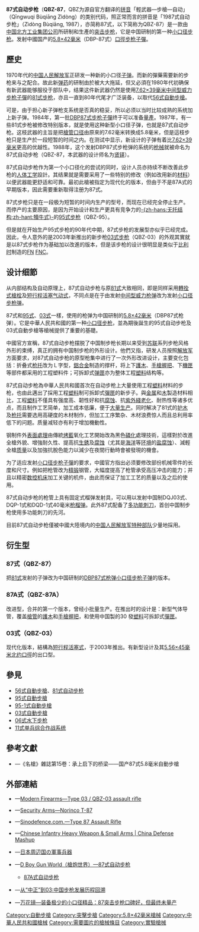 {{noteTA
|G1=軍事
|G2=長度單位
|G3=Firearms
|1=zh:数控机床;zh-hans:数控机床;zh-cn:数控机床;zh-hk:數控機床;zh-tw:電腦數值控制工具機;
}}
{{Infobox Weapon
|name= 87式5.8毫米自动步枪<br />Zidong Buqiang Qing<br />{{Lang|en|QBZ-87}}
|image= 
|image_size= 300px
|caption= 
|origin= {{flagcountry|People's Republic of China}}
|type= [[突击步枪|突击步枪]]
<!-- Type selection -->
|is_ranged= yes
|is_bladed= 
|is_explosive= 
|is_artillery= 
|is_vehicle= 
|is_missile= 
|is_UK= 
<!-- Service history -->
|service= 1987年—
|used_by= [[中国人民解放军|中国人民解放军]]
|wars= 
<!-- Production history -->
|designer= [[中国兵器工业集团|中国北方工业公司]]
|design_date= 1987年
|manufacturer= 中国北方工业公司
|unit_cost= 
|production_date= 1987年—90年代早期
|number= 
|variants= 87A式、[[03式自動步槍|03式]]
<!-- General specifications -->
|spec_label= 
|weight= 空槍：3.95[[千克|千克]]（7.5[[磅|磅]]）
|length= <div class="NavFrame collapsed" style="color: black; background-color: #FFFFFF; margin: 0 auto; padding: 0 10px; text-align: left;"><div class="NavHead" style="background-color: #FFFFFF; margin: 0 auto; padding: 0 10px; font-weight:normal;"></div><div class="NavContent" style="background-color: #FFFFFF; margin: 0 auto; padding: 0 10px;">
* 槍托縮折：730[[毫米|毫米]]（22.8[[英寸|英寸]]）
* 槍托伸展：945毫米（37.6英吋）
</div>
</div>
|part_length= 445毫米（17.52英吋）
|width= 
|height= 
|diameter= 
|crew= 
<!-- Ranged weapon specifications --> 
|cartridge= [[5.8×42mm|5.8×42毫米中國口徑]]（DBP-87式枪弹）
|caliber= 5.8毫米（.228英吋）
|barrels= 1根，標準[[膛線|膛線]]纏距為1：9.45，膛線6條，[[槍口|槍口]]裝有[[消焰器|消焰器]]
|action= <div class="NavFrame collapsed" style="color: black; background-color: #FFFFFF; margin: 0 auto; padding: 0 10px; text-align: left;"><div class="NavHead" style="background-color: #FFFFFF; margin: 0 auto; padding: 0 10px; font-weight:normal;"></div><div class="NavContent" style="background-color: #FFFFFF; margin: 0 auto; padding: 0 10px;">
* [[氣動式_(槍械)#長行程活塞傳動|長行程活塞氣動式]]
* [[轉拴式槍栓|轉拴式槍栓]]
</div>
</div>
|mode= {{Link-en|半自動槍械|Semi-automatic firearm|半自動}}、[[自動火器|全自動]]，可[[擊發調變槍械|擊發調變]]
|rate= <div class="NavFrame collapsed" style="color: black; background-color: #FFFFFF; margin: 0 auto; padding: 0 10px; text-align: left;"><div class="NavHead" style="background-color: #FFFFFF; margin: 0 auto; padding: 0 10px; font-weight:normal;"></div><div class="NavContent" style="background-color: #FFFFFF; margin: 0 auto; padding: 0 10px;">
* 半自動：40发／分钟
* 點射：90—100发／分钟
* 全自動：650—700发／分钟
</div>
</div>
|velocity= 930[[米每秒|米／秒]]（3,051.18[[英尺每秒|英尺／秒]]）
|range= 400[[米_(单位)|公尺]]（437.45[[码|码]]，1,312.34[[英尺|英尺]]）
|max_range= 
|feed= 30發可拆卸式[[彈匣|彈匣]]
|sights= [[機械瞄具|機械瞄具]]：金屬[[照門|照門]]及[[照準器|準星]]（照門可前後調節）<br />[[瞄準基線|瞄準基線]]：317毫米（12.48英吋）
<!-- 火炮規格 -->
|breech= 
|recoil= 
|carriage= 
|elevation= 
|traverse= 
<!-- 刃器規格 --> 
|blade_type= 
|hilt_type= 
|sheath_type= 
|head_type= 
|haft_type= 
<!-- 爆炸物內填炸藥規格 --> 
|filling= 
|filling_weight= 
|detonation= 
|yield= 
<!-- 車輛/飛彈規格 -->
|armour= 
|primary_armament= 
|secondary_arament= 
|engine= 
|engine_power= 
|transmission= 
|payload_capacity= 
|fuel_capacity= 
|pw_ratio= 
|suspension= 
|clearance= 
|vehicle_range= 
|speed= 
|guidance= 
|steering= 
<!-- Missiles only -->
|wingspan= 
|propellant= 
|ceiling= 
|altitude= 
|depth= 
|boost= 
|accuracy= 
|launch_platform= 
|transport= 
}}

'''87式自动步枪'''（'''QBZ-87'''，QBZ为源自官方翻译的[[汉语拼音|拼音]]「輕武器—步槍—自动」（Qīngwuqi Bùqiāng Zìdòng）的类别代码，照正常而言的拼音是「1987式自动步枪」（Zìdòng Bùqiāng, 1987），亦简称87式，以下简称为QBZ-87）是一款由[[中国|中国]][[中国兵器工业集团|北方工业集团公司]]所研制和生產的[[突击步枪|突击步枪]]，它是中国研制的第一种[[小口径步枪|小口径步枪]]。发射中國国产的[[5.8×42mm|5.8×42毫米]]（DBP-87式）[[口徑|口徑]][[步枪|步枪]][[子彈|子彈]]。

== 歷史 ==
1970年代的[[中国人民解放军|中国人民解放军]]正研发一种新的小口径[[子弹|子弹]]。而新的彈藥需要新的步枪来与之配合。故此新[[弹药|弹药]]的研制由於被大大拖延，但又必須在1980年代初确保有新武器能够服役于部队中，结果这件新武器仍然是使用[[7.62×39mm|7.62×39毫米]][[中间型威力枪弹|中间型威力]][[步枪|步枪]][[子彈|子彈]]的[[81式自动步枪|81式步枪]]，亦且一直到80年代尾才广泛装备，以取代[[56式自動步槍|56式自動步槍]]。

可是，由于担心新子弹枪支系统是否真的稳妥，所以必须以当时比较成熟的系统加上新子弹。1984年，第一批[[5.8×42mm|DBP87式步枪子彈]]终于可以准备[[大量生產|量產]]。1987年，有一些81式步枪被修改特别版本，就是使用这种新型小口径子弹，也就是87式自动步枪。这枝武器的主旨是把[[槍管|槍管]][[口径|口径]]由原來的7.62毫米转换成5.8毫米，但是這枝步枪只是生产於一段短暂的时间之内。在测试中显示，新设计的子弹有着比[[7.62×39mm|7.62×39毫米]]更高的优越性。1988年，这个发射DBP87式步枪弹的系统的[[枪械|枪械]]就被命名为87式自动步枪（QBZ-87，本武器的设计师名为[[贤铎|贤铎]]）。

87式自动步枪作为第一个小口径化的尝试的同时，设计人员亦持续不断改善此步枪的[[人因工程学|人体工学]]設計。其结果就是需要采用了一些特别的修改（例如改用新的[[材料|材料]]）以便武器能更舒适和可靠。最初此槍被指定为现代化的版本，但由于不是87A式的早期版本，因此需要重新取得注册为87式。

87式步枪只是在一段极为短暂的时间内生产的型号，而现在已经完全停止生产。而停产的主要原因，是因为开始设计和生产更具有竞争力的[[犢牛式_(槍械)|-{zh-hans:无托结构;zh-hant:犢牛式}-]]的[[95式自動步槍|95式步枪]]（QBZ-95）。

但是就在开始生产95式步枪的90年代中期，87式步枪的发展型亦似乎已经完成。因此，令人意外的是2003年新推出的新步枪[[03式自動步槍|03式步枪]]（QBZ-03）的外观其實就是以87式步枪作为基础加以改進的版本，但是该步枪的设计很明显是类似于[[比利时|比利时]]制造的[[埃斯塔勒国营工厂|FN]] [[FN_FNC突擊步槍|FNC]]。

== 设计细節 ==
从内部结构及自动原理上，87式自动步枪与原[[81式自动步枪|81式]]大致相同，即是同样采用[[轉拴式槍栓|轉拴式槍栓]]及[[氣動式_(槍械)#短行程活塞傳動|短行程活塞气动式]]，不同点是在于由发射[[中间型威力枪弹|中间型威力枪弹]]改为发射[[小口径步枪|小口径步枪弹]]。

87式和[[95式自動步槍|95式]]、[[03式自動步槍|03式]]一樣，使用的枪弹为中国研制的[[5.8×42mm|5.8×42毫米]]（DBP87式枪弹）。它是中華人民共和國的第一种[[小口径步枪|小口径步枪]]，並為期後誕生的95式自动步枪及03式自動步槍等槍械提供了重要的基礎。

中國官方宣稱，87式自动步枪摆脱了中国制步枪长期以来受到[[苏联|苏联]]系列步枪风格外形的束缚，真正的拥有中国制步枪的外形设计。他們又指，研发人员按照[[中国人民解放军|解放军]]方面要求，对87式自动步枪的原型枪集中进行了一次外形改进设计，主要变化包括：折叠式[[枪托|枪托]]改为Ｌ字型，[[鋁合金|鋁合金]]制造的撑杆，将上下[[護木|護木]]、[[手槍握把|手槍握把]]、下[[機匣|機匣]]等部件都采用的工程塑料件；可拆卸式[[弹匣|弹匣]]亦为整体工程[[塑料|塑料]]结构等。

87式自动步枪為中華人民共和國首次在自动步枪上大量使用工程[[塑料|塑料]]材料的步枪，也由此邁出了採用工程[[塑料|塑料]]制可拆卸式[[彈匣|彈匣]]的新步子。與[[金属|金属]]和[[木材|木]]製造材料相比，工程[[塑料|塑料]]不僅具有强度高、韌性好和抗[[腐蚀|腐蚀]]、抗[[紫外綫|紫外綫]][[老化|老化]]、耐热性等诸多优点，而且制作工艺简单，加工成本低廉，便于[[生產線|大量生产]]。同时解决了81式的[[护木|护木]]及[[枪托|枪托]]需要选用高硬度的木材制作，但加工工序繁杂、木材浪费惊人而且总利用率低下的问题。质量减轻亦有利于增加機動性。

钢制件外[[表面處理|表面處理]]由傳統[[烤藍|烤藍]]氧化工艺開始改為黑色[[磷酸鹽|磷化]]處理技術，這樣對於改進全槍外貌、增強耐久性、提高抗[[生銹|生銹]]及[[腐蚀|腐蚀]]（尤其是[[海洋|海洋]]等[[环境|环境]]的[[盐|盐腐蚀]]）、減輕全槍[[质量|质量]]以及加強抗脫色能力以減少在夜間行動時會被發現的機會。

为了适应发射[[小口径步枪|小口径]][[步枪|步枪]][[子彈|子彈]]的要求，中國官方指出必须要修改部份机械零件的长度和尺寸。例如把枪管改为[[精锻|精锻]]钢管，大幅度提高了枪管承受高压冲击的能力；并且以精密[[数控机床|数控机床]]加工关键的机件，由此而保证了加工工艺的质量以及之后的使用。

87式自动步枪的枪管上具有固定式榴弹发射具，可以用以发射中国制DQJ03式、DQP-1式和DQD-1式40毫米[[步枪用榴弹|枪榴弹]]。此外87式配备了[[87式刺刀|多功能]][[刺刀|刺刀]]，首创中国制步枪使用多功能刺刀的先河。

目前87式自动步枪僅被中國大陸境内的[[中国人民解放军|中国人民解放军特种部队]]少量地採用。

== 衍生型 ==
=== 87式（QBZ-87） ===
把[[81式自動步槍|81式]]发射的子弹改为中国研制的[[5.8×42mm|DBP87式枪弹]][[小口径步枪#小口径步枪弹|小口径步枪子弹]]的版本。

=== 87A式（QBZ-87A） ===
改进型，合并的第一个版本，曾经小批量生产。在推出时的设计是：新型气体导管，覆盖[[槍管|槍管]]的[[護木|護木]]和[[手槍握把|手槍握把]]，和使用中国製的30 發[[塑料|塑料]]可拆卸式[[彈匣|彈匣]]。

=== 03式（QBZ-03） ===
{{main|03式自動步槍}}
现代化版本，結構為[[氣動式_(槍械)|短行程活塞式]]，于2003年推出。有新型设计及其[[5.56×45mm_NATO|5.56×45毫米]][[北大西洋公约组织|北约]][[口徑|口徑]]的出口型。

== 參見 ==
* [[56式自動步槍|56式自動步槍]]、[[81式自动步枪|81式自动步枪]]
* [[95式自動步槍|95式自動步槍]]
* [[95-1式自動步槍|95-1式自動步槍]]
* [[03式自動步槍|03式自動步槍]]
* [[06式水下步枪|06式水下步枪]]
* [[11式单兵综合作战系统|11式单兵综合作战系统]]

== 參考文獻 ==
* {{zh-hans icon}}—《名槍》雜誌第15卷：承上启下的桥梁——国产87式5.8毫米自動步槍

== 外部連結 ==
* {{en icon}}—[http://world.guns.ru/assault/ch/type-03--qbz-03-e.html Modern Firearms—Type 03 / QBZ-03 assault rifle]{{Wayback|url=http://world.guns.ru/assault/ch/type-03--qbz-03-e.html |date=20101210062118 }}
* {{en icon}}—[http://www.securityarms.com/20010315/galleryfiles/1700/1772.htm Security Arms—Norinco T-87]{{Wayback|url=http://www.securityarms.com/20010315/galleryfiles/1700/1772.htm |date=20100104170734 }}
* {{en icon}}—[https://web.archive.org/web/20070818000250/http://www.sinodefence.com/army/small_arms/type87rifle.asp Sinodefence.com.—Type 87 Assault Rifle]
* {{en icon}}—[https://web.archive.org/web/20150212024012/http://www.china-defense-mashup.com/chinas-arsenal/chinese-infantry-heavy-weapon-small-arms Chinese Infantry Heavy Weapon & Small Arms | China Defense Mashup]
* {{ja icon}}—[http://seesaawiki.jp/w/namacha2/d/%a4%bd%a4%ce%c2%be%a4%ce%a5%a2%a5%b5%a5%eb%a5%c8%a5%e9%a5%a4%a5%d5%a5%eb/%a5%ab%a1%bc%a5%d3%a5%f3%a1%ca%c3%e6%b9%f1%a1%cb 日本周辺国の軍事兵器]{{Wayback|url=http://seesaawiki.jp/w/namacha2/d/%a4%bd%a4%ce%c2%be%a4%ce%a5%a2%a5%b5%a5%eb%a5%c8%a5%e9%a5%a4%a5%d5%a5%eb/%a5%ab%a1%bc%a5%d3%a5%f3%a1%ca%c3%e6%b9%f1%a1%cb |date=20190918223031 }}
* {{zh-hans icon}}—[http://pewpewpew.work/china/rifle/1987/87.htm D Boy Gun World（槍炮世界）—87式自动步枪]{{Wayback|url=http://pewpewpew.work/china/rifle/1987/87.htm |date=20190908033937 }}
** [http://pewpewpew.work/china/rifle/1987/87a.htm 87A式自动步枪]{{Wayback|url=http://pewpewpew.work/china/rifle/1987/87a.htm |date=20190906085231 }}
* {{zh-hans icon}}—[https://web.archive.org/web/20071211192257/http://www.wpeu.net/article/Article.asp?articleid=2452 从“中正”到03:中国步枪发展历程回溯]
* {{zh-hans icon}}—[https://web.archive.org/web/20160822043939/http://www.wanhuajing.com/d34366 万花镜—装备极少的小口径精品：87突击步枪口碑好，但最终未量产]

{{AK槍族}}
{{中国人民解放军现役单兵武器及弹药}}

[[Category:自動步槍|Category:自動步槍]]
[[Category:突擊步槍|Category:突擊步槍]]
[[Category:5.8×42毫米槍械|Category:5.8×42毫米槍械]]
[[Category:中華人民共和國槍械|Category:中華人民共和國槍械]]
[[Category:需要圖片的槍械條目|Category:需要圖片的槍械條目]]
[[Category:實驗槍械|Category:實驗槍械]]